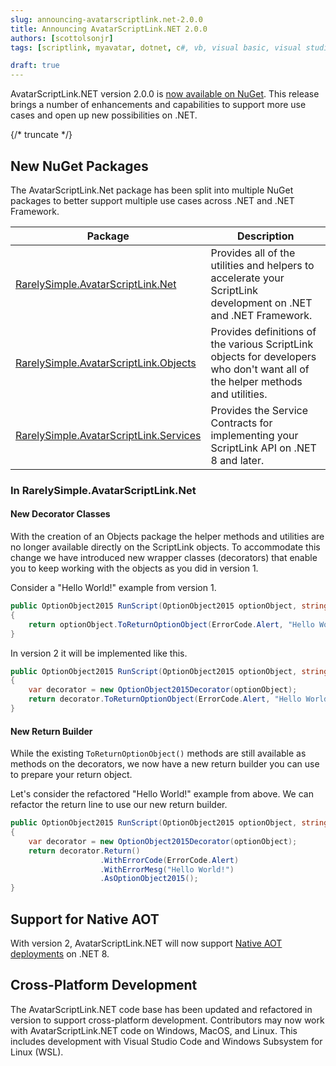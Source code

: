```yaml
---
slug: announcing-avatarscriptlink.net-2.0.0
title: Announcing AvatarScriptLink.NET 2.0.0
authors: [scottolsonjr]
tags: [scriptlink, myavatar, dotnet, c#, vb, visual basic, visual studio, nuget, v2]

draft: true
---
```


AvatarScriptLink.NET version 2.0.0 is [now available on NuGet](https://www.nuget.org/packages/RarelySimple.AvatarScriptLink.Net/2.0.0).
This release brings a number of enhancements and capabilities to support more use cases and open up new possibilities on .NET.

{/* truncate */}

## New NuGet Packages

The AvatarScriptLink.Net package has been split into multiple NuGet packages to better support multiple use cases across .NET and .NET Framework.

| Package                                                                                                               | Description                                                                                                                   |
| --------------------------------------------------------------------------------------------------------------------- | ----------------------------------------------------------------------------------------------------------------------------- |
| [RarelySimple.AvatarScriptLink.Net](https://www.nuget.org/packages/RarelySimple.AvatarScriptLink.Net/2.0.0)           | Provides all of the utilities and helpers to accelerate your ScriptLink development on .NET and .NET Framework.               |
| [RarelySimple.AvatarScriptLink.Objects](https://www.nuget.org/packages/RarelySimple.AvatarScriptLink.Objects/2.0.0)   | Provides definitions of the various ScriptLink objects for developers who don't want all of the helper methods and utilities. |
| [RarelySimple.AvatarScriptLink.Services](https://www.nuget.org/packages/RarelySimple.AvatarScriptLink.Services/2.0.0) | Provides the Service Contracts for implementing your ScriptLink API on .NET 8 and later.                                      |

### In RarelySimple.AvatarScriptLink.Net

#### New Decorator Classes

With the creation of an Objects package the helper methods and utilities are no longer available directly on the ScriptLink objects.
To accommodate this change we have introduced new wrapper classes (decorators) that enable you to keep working with the objects as you did in version 1.

Consider a "Hello World!" example from version 1.

```cs
public OptionObject2015 RunScript(OptionObject2015 optionObject, string parameter)
{
    return optionObject.ToReturnOptionObject(ErrorCode.Alert, "Hello World!");
}
```

In version 2 it will be implemented like this.

```cs
public OptionObject2015 RunScript(OptionObject2015 optionObject, string parameter)
{
    var decorator = new OptionObject2015Decorator(optionObject);
    return decorator.ToReturnOptionObject(ErrorCode.Alert, "Hello World!");
}
```

#### New Return Builder

While the existing `ToReturnOptionObject()` methods are still available as methods on the decorators, we now have a new return builder you can use to prepare your return object.

Let's consider the refactored "Hello World!" example from above. We can refactor the return line to use our new return builder.

```cs
public OptionObject2015 RunScript(OptionObject2015 optionObject, string parameter)
{
    var decorator = new OptionObject2015Decorator(optionObject);
    return decorator.Return()
                    .WithErrorCode(ErrorCode.Alert)
                    .WithErrorMesg("Hello World!")
                    .AsOptionObject2015();
}
```

## Support for Native AOT

With version 2, AvatarScriptLink.NET will now support [Native AOT deployments](https://learn.microsoft.com/en-us/dotnet/core/deploying/native-aot/?tabs=net8plus%2Cwindows) on .NET 8.

## Cross-Platform Development

The AvatarScriptLink.NET code base has been updated and refactored in version to support cross-platform development.
Contributors may now work with AvatarScriptLink.NET code on Windows, MacOS, and Linux.
This includes development with Visual Studio Code and Windows Subsystem for Linux (WSL).
